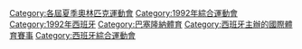 {{Catnav|頁面分類|...|每年體育|1990年代體育|1992年體育}}
{{catmore}}
{{Commonscat|1992 Summer Olympics}}

[[Category:各屆夏季奧林匹克運動會|Category:各屆夏季奧林匹克運動會]]
[[Category:1992年綜合運動會|Category:1992年綜合運動會]]
[[Category:1992年西班牙|Category:1992年西班牙]]
[[Category:巴塞隆納體育|Category:巴塞隆納體育]]
[[Category:西班牙主辦的國際體育賽事|Category:西班牙主辦的國際體育賽事]]
[[Category:西班牙綜合運動會|Category:西班牙綜合運動會]]